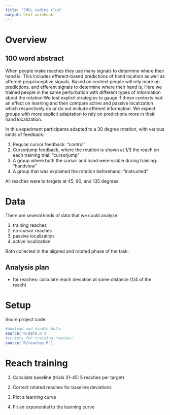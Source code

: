 ---
title: "SMCL coding club"
output: html_notebook
---

# Overview

## 100 word abstract

When people make reaches they use many signals to determine where their hand is. This includes efferent-based predictions of hand location as well as afferent proprioceptive signals. Based on context people will rely more on predictions, and efferent signals to determine where their hand is. Here we trained people in the same perturbation with different types of information about the rotation We test explicit strategies to gauge if these contexts had an effect on learning and then compare active and passive localization which respectively do or do not include efferent information. We expect groups with more explicit adaptation to rely on predictions more in their hand localization.

In this experiment participants adapted to a 30 degree rotation, with various kinds of feedback:

1. Regular cursor feedback: "control"
2. Cursorjump feedback, where the rotation is shown at 1/3 the reach on each training trial: "cursorjump"
3. A group where both the cursor and hand were visible during training: "handview"
4. A group that was explained the rotation beforehand: "instructed"

All reaches were to targets at 45, 90, and 135 degrees.

# Data

There are several kinds of data that we could analyze:

1. training reaches
2. no-cursor reaches
3. passive localization
4. active localization

Both collected in the aligned and rotated phase of the task.

## Analysis plan

- for reaches: calculate reach deviation at some distance (1/4 of the reach)

# Setup



Soure project code:
```{r}
#dowload and handle data:
source('R/data.R')
#scripts for training reaches:
source('R/reaches.R')
```


# Reach training

1. Calculate baseline (trials 31-45: 5 reaches per target)
2. Correct rotated reaches for baseline deviations
3. Plot a learning curve

4. Fit an exponential to the learning curve













